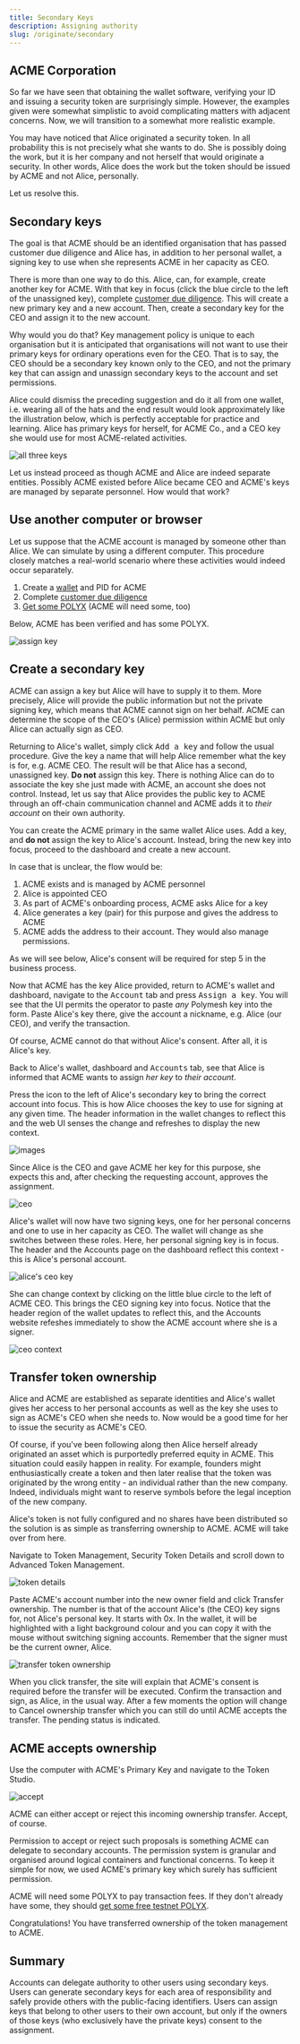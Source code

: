 ```yaml
---
title: Secondary Keys
description: Assigning authority
slug: /originate/secondary
---
```


## ACME Corporation

So far we have seen that obtaining the wallet software, verifying your ID and issuing a security token are surprisingly simple. However, the examples given were somewhat simplistic to avoid complicating matters with adjacent concerns. Now, we will transition to a somewhat more realistic example.

You may have noticed that Alice originated a security token. In all probability this is not precisely what she wants to do. She is possibly doing the work, but it is her company and not herself that would originate a security. In other words, Alice does the work but the token should be issued by ACME and not Alice, personally.

Let us resolve this.

## Secondary keys

The goal is that ACME should be an identified organisation that has passed customer due diligence and Alice has, in addition to her personal wallet, a signing key to use when she represents ACME in her capacity as CEO.

There is more than one way to do this. Alice, can, for example, create another key for ACME. With that key in focus (click the blue circle to the left of the unassigned key), complete [customer due diligence](/quickstart/quickstart-cdd). This will create a new primary key and a new account. Then, create a secondary key for the CEO and assign it to the new account.

Why would you do that? Key management policy is unique to each organisation but it is anticipated that organisations will not want to use their primary keys for ordinary operations even for the CEO. That is to say, the CEO should be a secondary key known only to the CEO, and not the primary key that can assign and unassign secondary keys to the account and set permissions.

Alice could dismiss the preceding suggestion and do it all from one wallet, i.e. wearing all of the hats and the end result would look approximately like the illustration below, which is perfectly acceptable for practice and learning. Alice has primary keys for herself, for ACME Co., and a CEO key she would use for most ACME-related activities.

![all three keys](images/30-three-keys.png)

Let us instead proceed as though ACME and Alice are indeed separate entities. Possibly ACME existed before Alice became CEO and ACME's keys are managed by separate personnel. How would that work?

## Use another computer or browser

Let us suppose that the ACME account is managed by someone other than Alice. We can simulate by using a different computer. This procedure closely matches a real-world scenario where these activities would indeed occur separately.

1. Create a [wallet](/quickstart/quickstart-wallet) and PID for ACME
2. Complete [customer due diligence](/quickstart/quickstart-cdd)
3. [Get some POLYX](/quickstart/quickstart-polyx) (ACME will need some, too)

Below, ACME has been verified and has some POLYX.

![assign key](images/01-assign-key.png)

## Create a secondary key

ACME can assign a key but Alice will have to supply it to them. More precisely, Alice will provide the public information but not the private signing key, which means that ACME cannot sign on her behalf. ACME can determine the scope of the CEO's (Alice) permission within ACME but only Alice can actually sign as CEO.

Returning to Alice's wallet, simply click <kbd>Add a key</kbd> and follow the usual procedure. Give the key a name that will help Alice remember what the key is for, e.g. ACME CEO. The result will be that Alice has a second, unassigned key. **Do not** assign this key. There is nothing Alice can do to associate the key she just made with ACME, an account she does not control. Instead, let us say that Alice provides the public key to ACME through an off-chain communication channel and ACME adds it to _their account_ on their own authority.

<HighlightBox type="tip">

You can create the ACME primary in the same wallet Alice uses. Add a key, and **do not** assign the key to Alice's account. Instead, bring the new key into focus, proceed to the dashboard and create a new account.

</HighlightBox>

In case that is unclear, the flow would be:

1. ACME exists and is managed by ACME personnel
2. Alice is appointed CEO
3. As part of ACME's onboarding process, ACME asks Alice for a key
4. Alice generates a key (pair) for this purpose and gives the address to ACME
5. ACME adds the address to their account. They would also manage permissions.

As we will see below, Alice's consent will be required for step 5 in the business process.

Now that ACME has the key Alice provided, return to ACME's wallet and dashboard, navigate to the <kbd>Account</kbd> tab and press <kbd>Assign a key</kbd>. You will see that the UI permits the operator to paste _any_ Polymesh key into the form. Paste Alice's key there, give the account a nickname, e.g. Alice (our CEO), and verify the transaction.

Of course, ACME cannot do that without Alice's consent. After all, it is Alice's key.

Back to Alice's wallet, dashboard and <kbd>Accounts</kbd> tab, see that Alice is informed that ACME wants to assign _her key_ to _their account_.

<HighlightBox type="tip">

Press the icon to the left of Alice's secondary key to bring the correct account into focus. This is how Alice chooses the key to use for signing at any given time. The header information in the wallet changes to reflect this and the web UI senses the change and refreshes to display the new context.

</HighlightBox>

![images](images/02-approve-assignment.png)

Since Alice is the CEO and gave ACME her key for this purpose, she expects this and, after checking the requesting account, approves the assignment.

![ceo](images/03-CEO.PNG)

Alice's wallet will now have two signing keys, one for her personal concerns and one to use in her capacity as CEO. The wallet will change as she switches between these roles. Here, her personal signing key is in focus. The header and the Accounts page on the dashboard reflect this context - this is Alice's personal account.

![alice's ceo key](images/03-CEO.PNG)

She can change context by clicking on the little blue circle to the left of ACME CEO. This brings the CEO signing key into focus. Notice that the header region of the wallet updates to reflect this, and the Accounts website refeshes immediately to show the ACME account where she is a signer.

![ceo context](images/04-ACME-context.png)

## Transfer token ownership

Alice and ACME are established as separate identities and Alice's wallet gives her access to her personal accounts as well as the key she uses to sign as ACME's CEO when she needs to. Now would be a good time for her to issue the security as ACME's CEO.

Of course, if you've been following along then Alice herself already originated an asset which is purportedly preferred equity in ACME. This situation could easily happen in reality. For example, founders might enthusiastically create a token and then later realise that the token was originated by the wrong entity - an individual rather than the new company. Indeed, individuals might want to reserve symbols before the legal inception of the new company.

Alice's token is not fully configured and no shares have been distributed so the solution is as simple as transferring ownership to ACME. ACME will take over from here.

Navigate to Token Management, Security Token Details and scroll down to Advanced Token Management.

![token details](images/01-token-details.png)

Paste ACME's account number into the new owner field and click Transfer ownership. The number is that of the account Alice's (the CEO) key signs for, not Alice's personal key. It starts with 0x. In the wallet, it will be highlighted with a light background colour and you can copy it with the mouse without switching signing accounts. Remember that the signer must be the current owner, Alice.

![transfer token ownership](images/02-transfer-ownership.png)

When you click transfer, the site will explain that ACME's consent is required before the transfer will be executed. Confirm the transaction and sign, as Alice, in the usual way. After a few moments the option will change to Cancel ownership transfer which you can still do until ACME accepts the transfer. The pending status is indicated.

## ACME accepts ownership

Use the computer with ACME's Primary Key and navigate to the Token Studio.

![accept](images/03-accept-token-ownership.PNG)

ACME can either accept or reject this incoming ownership transfer. Accept, of course.

Permission to accept or reject such proposals is something ACME can delegate to secondary accounts. The permission system is granular and organised around logical containers and functional concerns. To keep it simple for now, we used ACME's primary key which surely has sufficient permission.

<HighlightBox type="tip">

ACME will need some POLYX to pay transaction fees. If they don't already have some, they should [get some free testnet POLYX](quickstart/quickstart-polyx).

</HighlightBox>

Congratulations! You have transferred ownership of the token management to ACME.

## Summary

Accounts can delegate authority to other users using secondary keys. Users can generate secondary keys for each area of responsibility and safely provide others with the public-facing identifiers. Users can assign keys that belong to other users to their own account, but only if the owners of those keys (who exclusively have the private keys) consent to the assignment.
